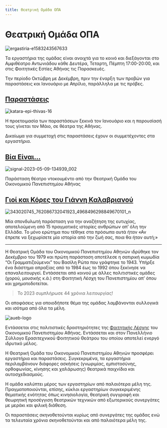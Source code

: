 ```yaml
---
title: Θεατρική Ομάδα ΟΠΑ
---
```


# Θεατρική Ομάδα ΟΠΑ

![ergastiria-e1583243567633](https://github.com/different-ways/theatrikiopa.eu/assets/16403754/326cb1f5-fe06-446c-9358-5481aecd9ff9)

Τα εργαστήρια της ομάδας είναι ανοιχτά για το κοινό και διεξάγονται στο Αμφιθέατρο Αντωνιάδου κάθε Δευτέρα, Τεταρτη, Πέμπτη 17:00-20:00, και στις Φοιτητικές Εστίες Αθήνας τις Παρασκευές.

Την περίοδο Οκτώβρη με Δεκέμβρη, πριν την έναρξη των προβών για παραστάσεις και Ιανουάριο με Απρίλιο, παράλληλα με τις πρόβες.

## [Παραστάσεις](/parastaseis)

![katara-epi-thivas-16](https://github.com/different-ways/theatrikiopa.eu/assets/16403754/e5f8fcbb-dce6-4835-900c-915fb225d299)

Η προετοιμασία των παραστάσεων ξεκινά τον Ιανουάριο και η παρουσίασή τους γίνεται τον Μάιο, σε θέατρα της Αθήνας.

Δικαίωμα για συμμετοχή στις παραστάσεις έχουν οι συμμετέχοντες στα εργαστήρια.

## [Βία Είναι…](/parastaseis/2023/via-einai)

![signal-2023-05-09-134939_002](https://github.com/different-ways/theatrikiopa.eu/assets/16403754/aa60619d-adce-49af-8cba-e2951d525cb2)

Παράσταση θέατρο ντοκουμέντο από την Θεατρική Ομάδα του Οικονομικού Πανεπιστημίου Αθήνας

## [Γιοί και Κόρες του Γιάννη Καλαβριανού](/parastaseis/2023/gioi-kai-kores-tou-gianni-kalavrianou)

![343020745_762086732041923_4968496298849670101_n](https://github.com/different-ways/theatrikiopa.eu/assets/16403754/02f3ee9a-bcdd-4427-94fc-a278229ca33b)

Μία σπονδυλωτή παράσταση για την αναζήτηση της ευτυχίας, αποτελούμενη από 15 πραγματικές ιστορίες ανθρώπων απ’ όλη την Ελλάδα. Το μόνο ερώτημα που τέθηκε στα πρόσωπα αυτά ήταν «Αν έπρεπε να ξεχωρίσετε μία ιστορία από την ζωή σας, ποια θα ήταν αυτή;»

***

Η Θεατρική Ομάδα του Οικονομικού Πανεπιστημίου Αθηνών ιδρύθηκε τον Δεκέμβριο του 1979 και πρώτη παράσταση αποτέλεσε η σατιρική κωμωδία “Οι Γραμματιζούμενοι” του Βασίλη Ρώτα που γράφτηκε το 1943. Υπήρξε ένα διάστημα απραξίας από το 1984 έως το 1992 όπου ξεκίνησε να επαναλειτουργεί. Εντάσσεται από κοινού με άλλες πολιτιστικές ομάδες (χορού, μουσικής κ.ά.) στη Φοιτητική Λέσχη του Πανεπιστημίου απ’ όπου και χρηματοδοτείται.

> Το 2023 συμπλήρωσε 44 χρόνια λειτουργίας!

Οι αποφάσεις για οποιοδήποτε θέμα της ομάδας λαμβάνονται συλλογικά και ισότιμα από όλα τα μέλη.

![aueb-logo](https://github.com/different-ways/theatrikiopa.eu/assets/16403754/16f96542-9108-474e-a436-390e571be674)

Εντάσσεται στις πολιτιστικές δραστηριότητες της [Φοιτητικής Λέσχης](https://lesxi.aueb.gr) του Οικονομικού Πανεπιστημίου Αθήνας. Εντάσσεται και στον Πανελλήνιο Σύλλογο Ερασιτεχνικού Φοιτητικού Θεάτρου του οποίου αποτελεί ενεργό ιδρυτικό μέλος.

Η Θεατρική Ομάδα του Οικονομικού Πανεπιστημίου Αθηνών προσφέρει εργαστήρια και παραστάσεις. Συγκεκριμένα, τα εργαστήρια περιλαμβάνουν διάφορες ασκήσεις (γνωριμίας, εμπιστοσύνης, ορθοφωνίας, κίνησης και χαλάρωσης) θεατρικά παιχνίδια και αυτοσχεδιασμούς.

H ομάδα καλύπτει μέρος των εργαστηρίων από παλαιότερα μέλη της. Πραγματοποιούνται, επίσης, κύκλοι εργαστηρίων συγκεκριμένης θεματικής ενότητας όπως κινησιολογία, θεατρική συγγραφή και θεωρητική προσέγγιση θεατρικών τεχνικών από εξωτερικούς συνεργάτες με μεράκι και φιλική διάθεση.

Οι παραστάσεις σκηνοθετούνται κυρίως από συνεργάτες της ομάδας ενώ τα τελευταία χρόνια σκηνοθετούνται και από παλαιότερα μέλη της.
